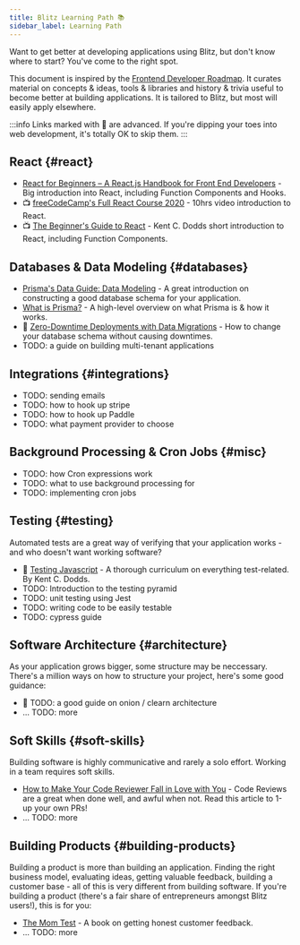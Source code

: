 ```yaml
---
title: Blitz Learning Path 📚
sidebar_label: Learning Path
---
```


Want to get better at developing applications using Blitz, but don't know
where to start? You've come to the right spot.

This document is inspired by the
[Frontend Developer Roadmap](https://roadmap.sh/frontend). It curates
material on concepts & ideas, tools & libraries and history & trivia
useful to become better at building applications. It is tailored to Blitz,
but most will easily apply elsewhere.

<!-- prettier-ignore-start -->
:::info
Links marked with 🥷 are advanced. If you're dipping your toes into
web development, it's totally OK to skip them.
:::
<!-- prettier-ignore-end -->

## React {#react}

- [React for Beginners – A React.js Handbook for Front End Developers](https://www.freecodecamp.org/news/react-beginner-handbook) -
  Big introduction into React, including Function Components and Hooks.
- 📺
  [freeCodeCamp's Full React Course 2020](https://www.youtube.com/watch?v=4UZrsTqkcW4) -
  10hrs video introduction to React.
- 📺 [The Beginner's Guide to React](https://egghead.io/courses/the-beginner-s-guide-to-react) - Kent C. Dodds short introduction to React, including Function Components.

## Databases & Data Modeling {#databases}

- [Prisma's Data Guide: Data Modeling](https://www.prisma.io/dataguide/datamodeling) -
  A great introduction on constructing a good database schema for your
  application.
- [What is Prisma?](https://www.prisma.io/docs/concepts/overview/what-is-prisma) - A high-level overview on what Prisma is & how it works.
- 🥷
  [Zero-Downtime Deployments with Data Migrations](https://engineering.wework.com/zero-downtime-deployments-with-data-migrations-2e337df48b8f) -
  How to change your database schema without causing downtimes.
- TODO: a guide on building multi-tenant applications

## Integrations {#integrations}

- TODO: sending emails
- TODO: how to hook up stripe
- TODO: how to hook up Paddle
- TODO: what payment provider to choose

## Background Processing & Cron Jobs {#misc}

- TODO: how Cron expressions work
- TODO: what to use background processing for
- TODO: implementing cron jobs

## Testing {#testing}

Automated tests are a great way of verifying that your application works -
and who doesn't want working software?

- 💸 [Testing Javascript](https://testingjavascript.com) - A thorough
  curriculum on everything test-related. By Kent C. Dodds.
- TODO: Introduction to the testing pyramid
- TODO: unit testing using Jest
- TODO: writing code to be easily testable
- TODO: cypress guide

## Software Architecture {#architecture}

As your application grows bigger, some structure may be neccessary.
There's a million ways on how to structure your project, here's some good
guidance:

- 🥷 TODO: a good guide on onion / clearn architecture
- ... TODO: more

## Soft Skills {#soft-skills}

Building software is highly communicative and rarely a solo effort.
Working in a team requires soft skills.

- [How to Make Your Code Reviewer Fall in Love with You](https://mtlynch.io/code-review-love/) -
  Code Reviews are a great when done well, and awful when not. Read this
  article to 1-up your own PRs!
- ... TODO: more

## Building Products {#building-products}

Building a product is more than building an application. Finding the right
business model, evaluating ideas, getting valuable feedback, building a
customer base - all of this is very different from building software. If
you're building a product (there's a fair share of entrepreneurs amongst
Blitz users!), this is for you:

<!--alex disable dad-mom -->

- [The Mom Test](http://momtestbook.com) - A book on getting honest
  customer feedback.
- ... TODO: more

<!--alex enable dad-mom -->
